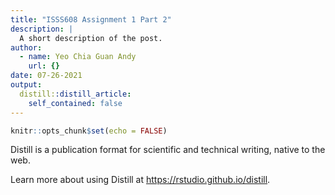```yaml
---
title: "ISSS608 Assignment 1 Part 2"
description: |
  A short description of the post.
author:
  - name: Yeo Chia Guan Andy
    url: {}
date: 07-26-2021
output:
  distill::distill_article:
    self_contained: false
---
```



```r
knitr::opts_chunk$set(echo = FALSE)
```

Distill is a publication format for scientific and technical writing, native to the web.

Learn more about using Distill at <https://rstudio.github.io/distill>.


